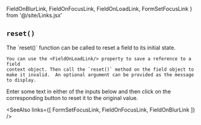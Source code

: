FieldOnBlurLink, FieldOnFocusLink, FieldOnLoadLink, FormSetFocusLink
} from '@/site/Links.jsx'

## `reset()`

<Split>
  <div>
    The `reset()` function can be called to reset a field to its initial state.

    You can use the <FieldOnLoadLink/> property to save a reference to a field
    context object. Then call the `reset()` method on the field object to
    make it invalid.  An optional argument can be provided as the message
    to display.
  </div>
  <TryItOut>
    Enter some text in either of the inputs below and then click on the
    corresponding button to reset it to the original value.
  </TryItOut>
</Split>

<Example
  Component={Reset}
  code={ResetSrc}
  caption="reset()"
  highlightLines="29,35"
  expand
/>

<SeeAlso
  links={[
    FormSetFocusLink,
    FieldOnFocusLink,
    FieldOnBlurLink
  ]}
/>


